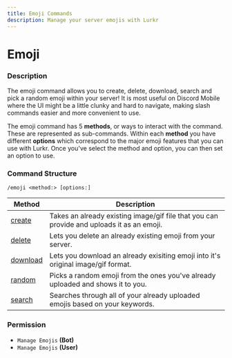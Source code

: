 ```yaml
---
title: Emoji Commands
description: Manage your server emojis with Lurkr
---
```


# Emoji

### Description

The emoji command allows you to create, delete, download, search and pick a random emoji within your server! It is most useful on Discord Mobile where the UI might be a little clunky and hard to navigate, making slash commands easier and more convenient to use.

The emoji command has 5 **methods**, or ways to interact with the command. These are represented as sub-commands. Within each **method** you have different **options** which correspond to the major emoji features that you can use with Lurkr. Once you've select the method and option, you can then set an option to use.

### Command Structure

```
/emoji <method:> [options:]
```

| Method                       | Description                                                                               |
| ---------------------------- | ----------------------------------------------------------------------------------------- |
| [create](createemoji.md)     | Takes an already existing image/gif file that you can provide and uploads it as an emoji. |
| [delete](deleteemoji.md)     | Lets you delete an already existing emoji from your server.                               |
| [download](downloademoji.md) | Lets you download an already exisiting emoji into it's original image/gif format.         |
| [random](randomemoji.md)     | Picks a random emoji from the ones you've already uploaded and shows it to you.           |
| [search](searchemoji.md)     | Searches through all of your already uploaded emojis based on your keywords.              |

### Permission

* `Manage Emojis` **(Bot)**
* `Manage Emojis` **(User)**
